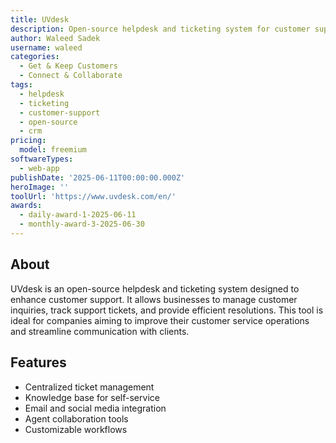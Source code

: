 ```yaml
---
title: UVdesk
description: Open-source helpdesk and ticketing system for customer support
author: Waleed Sadek
username: waleed
categories:
  - Get & Keep Customers
  - Connect & Collaborate
tags:
  - helpdesk
  - ticketing
  - customer-support
  - open-source
  - crm
pricing:
  model: freemium
softwareTypes:
  - web-app
publishDate: '2025-06-11T00:00:00.000Z'
heroImage: ''
toolUrl: 'https://www.uvdesk.com/en/'
awards:
  - daily-award-1-2025-06-11
  - monthly-award-3-2025-06-30
---
```

## About
UVdesk is an open-source helpdesk and ticketing system designed to enhance customer support. It allows businesses to manage customer inquiries, track support tickets, and provide efficient resolutions. This tool is ideal for companies aiming to improve their customer service operations and streamline communication with clients.

## Features
- Centralized ticket management
- Knowledge base for self-service
- Email and social media integration
- Agent collaboration tools
- Customizable workflows
